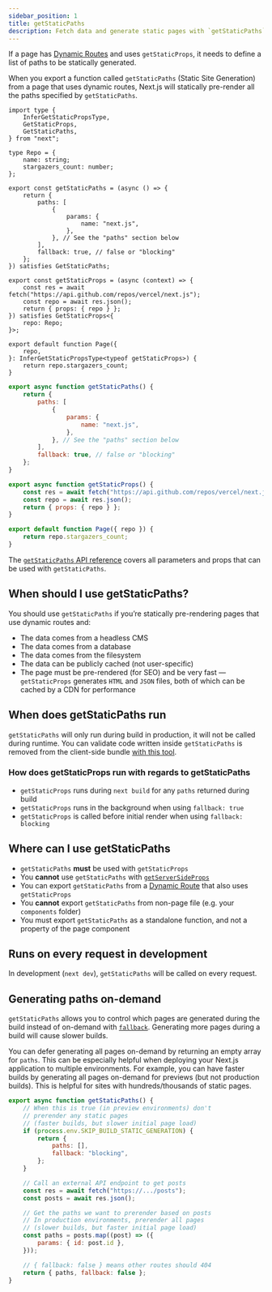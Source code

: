 ```yaml
---
sidebar_position: 1
title: getStaticPaths
description: Fetch data and generate static pages with `getStaticPaths`. Learn more about this API for data fetching in Next.js.
---
```


If a page has [Dynamic Routes](/docs/pages/building-your-application/routing/dynamic-routes) and uses `getStaticProps`, it needs to define a list of paths to be statically generated.

When you export a function called `getStaticPaths` (Static Site Generation) from a page that uses dynamic routes, Next.js will statically pre-render all the paths specified by `getStaticPaths`.

```tsx filename="pages/repo/[name].tsx" switcher
import type {
	InferGetStaticPropsType,
	GetStaticProps,
	GetStaticPaths,
} from "next";

type Repo = {
	name: string;
	stargazers_count: number;
};

export const getStaticPaths = (async () => {
	return {
		paths: [
			{
				params: {
					name: "next.js",
				},
			}, // See the "paths" section below
		],
		fallback: true, // false or "blocking"
	};
}) satisfies GetStaticPaths;

export const getStaticProps = (async (context) => {
	const res = await fetch("https://api.github.com/repos/vercel/next.js");
	const repo = await res.json();
	return { props: { repo } };
}) satisfies GetStaticProps<{
	repo: Repo;
}>;

export default function Page({
	repo,
}: InferGetStaticPropsType<typeof getStaticProps>) {
	return repo.stargazers_count;
}
```

```jsx filename="pages/repo/[name].js" switcher
export async function getStaticPaths() {
	return {
		paths: [
			{
				params: {
					name: "next.js",
				},
			}, // See the "paths" section below
		],
		fallback: true, // false or "blocking"
	};
}

export async function getStaticProps() {
	const res = await fetch("https://api.github.com/repos/vercel/next.js");
	const repo = await res.json();
	return { props: { repo } };
}

export default function Page({ repo }) {
	return repo.stargazers_count;
}
```

The [`getStaticPaths` API reference](/docs/pages/api-reference/functions/get-static-paths) covers all parameters and props that can be used with `getStaticPaths`.

## When should I use getStaticPaths?

You should use `getStaticPaths` if you’re statically pre-rendering pages that use dynamic routes and:

-   The data comes from a headless CMS
-   The data comes from a database
-   The data comes from the filesystem
-   The data can be publicly cached (not user-specific)
-   The page must be pre-rendered (for SEO) and be very fast — `getStaticProps` generates `HTML` and `JSON` files, both of which can be cached by a CDN for performance

## When does getStaticPaths run

`getStaticPaths` will only run during build in production, it will not be called during runtime. You can validate code written inside `getStaticPaths` is removed from the client-side bundle [with this tool](https://next-code-elimination.vercel.app/).

### How does getStaticProps run with regards to getStaticPaths

-   `getStaticProps` runs during `next build` for any `paths` returned during build
-   `getStaticProps` runs in the background when using `fallback: true`
-   `getStaticProps` is called before initial render when using `fallback: blocking`

## Where can I use getStaticPaths

-   `getStaticPaths` **must** be used with `getStaticProps`
-   You **cannot** use `getStaticPaths` with [`getServerSideProps`](/docs/pages/building-your-application/data-fetching/get-server-side-props)
-   You can export `getStaticPaths` from a [Dynamic Route](/docs/pages/building-your-application/routing/dynamic-routes) that also uses `getStaticProps`
-   You **cannot** export `getStaticPaths` from non-page file (e.g. your `components` folder)
-   You must export `getStaticPaths` as a standalone function, and not a property of the page component

## Runs on every request in development

In development (`next dev`), `getStaticPaths` will be called on every request.

## Generating paths on-demand

`getStaticPaths` allows you to control which pages are generated during the build instead of on-demand with [`fallback`](/docs/pages/api-reference/functions/get-static-paths#fallback-blocking). Generating more pages during a build will cause slower builds.

You can defer generating all pages on-demand by returning an empty array for `paths`. This can be especially helpful when deploying your Next.js application to multiple environments. For example, you can have faster builds by generating all pages on-demand for previews (but not production builds). This is helpful for sites with hundreds/thousands of static pages.

```jsx filename="pages/posts/[id].js"
export async function getStaticPaths() {
	// When this is true (in preview environments) don't
	// prerender any static pages
	// (faster builds, but slower initial page load)
	if (process.env.SKIP_BUILD_STATIC_GENERATION) {
		return {
			paths: [],
			fallback: "blocking",
		};
	}

	// Call an external API endpoint to get posts
	const res = await fetch("https://.../posts");
	const posts = await res.json();

	// Get the paths we want to prerender based on posts
	// In production environments, prerender all pages
	// (slower builds, but faster initial page load)
	const paths = posts.map((post) => ({
		params: { id: post.id },
	}));

	// { fallback: false } means other routes should 404
	return { paths, fallback: false };
}
```
